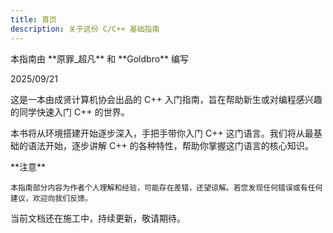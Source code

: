 ```yaml
---
title: 首页
description: 关于这份 C/C++ 基础指南
---
```



<p className="flex gap-2 text-sm text-gray-500"><ClosedCaption className="size-5" /> 本指南由 **原罪_超凡** 和 **Goldbro** 编写</p>
<p className="flex gap-2 text-sm text-gray-500"><Clock className="size-5" />2025/09/21</p>

这是一本由成贤计算机协会出品的 C++ 入门指南，旨在帮助新生或对编程感兴趣的同学快速入门 C++ 的世界。

本书将从环境搭建开始逐步深入，手把手带你入门 C++ 这门语言。我们将从最基础的语法开始，逐步讲解 C++ 的各种特性，帮助你掌握这门语言的核心知识。

<Callout type="warn">
    **注意**

    本指南部分内容为作者个人理解和经验，可能存在差错，还望谅解。若您发现任何错误或有任何建议，欢迎向我们反馈。
</Callout>

当前文档还在施工中，持续更新，敬请期待。
